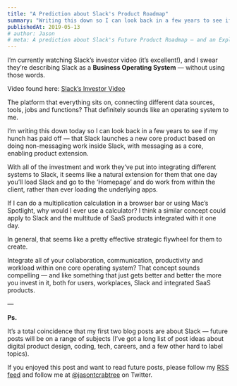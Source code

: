 ```yaml
---
title: "A Prediction about Slack's Product Roadmap"
summary: "Writing this down so I can look back in a few years to see if my hunch has paid off — that Slack becomes a full-blown <strong>Business Operating System</strong>."
publishedAt: 2019-05-13
# author: Jason
# meta: A prediction about Slack's Future Product Roadmap — and an Explanation about why Slack is a Business Operating System
---
```


I’m currently watching Slack’s investor video (it’s excellent!), and I swear they’re describing Slack as a **Business Operating System** — without using those words.

Video found here: [Slack’s Investor Video](https://investor.slackhq.com/home/default.aspx)

The platform that everything sits on, connecting different data sources, tools, jobs and functions? That definitely sounds like an operating system to me.

I’m writing this down today so I can look back in a few years to see if my hunch has paid off — that Slack launches a new core product based on doing non-messaging work inside Slack, with messaging as a core, enabling product extension.

With all of the investment and work they’ve put into integrating different systems to Slack, it seems like a natural extension for them that one day you’ll load Slack and go to the ‘Homepage’ and do work from within the client, rather than ever loading the underlying apps.

If I can do a multiplication calculation in a browser bar or using Mac’s Spotlight, why would I ever use a calculator? I think a similar concept could apply to Slack and the multitude of SaaS products integrated with it one day.

In general, that seems like a pretty effective strategic flywheel for them to create.

Integrate all of your collaboration, communication, productivity and workload within one core operating system? That concept sounds compelling — and like something that just gets better and better the more you invest in it, both for users, workplaces, Slack and integrated SaaS products.

—

**Ps.**

It’s a total coincidence that my first two blog posts are about Slack — future posts will be on a range of subjects (I’ve got a long list of post ideas about digital product design, coding, tech, careers, and a few other hard to label topics).

If you enjoyed this post and want to read future posts, please follow my [RSS feed](https://jasontcrabtree.com/feed.xml) and follow me at [@jasontcrabtree](https://twitter.com/jasontcrabtree) on Twitter.
